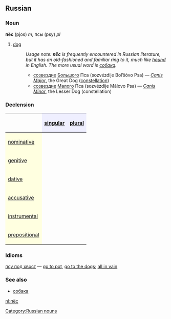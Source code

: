 ==Russian==
===Noun===
'''пёс''' (pjos) ''m'', псы (psy) ''pl''

# [[dog]]
#:''Usage note: '''пёс''' is frequently encountered in Russian literature, but it has an old-fashioned and familiar ring to it, much like [[hound]] in English. The more usual word is [[собака]].''
#:*[[созвездие]] [[большой|Большого]] Пса (sozvézdije Bol’šóvo Psa) — ''[[Canis Major]]'', the Great Dog ([[constellation]])
#:*[[созвездие]] [[малый|Малого]] Пса (sozvézdije Málovo Psa) — ''[[Canis Minor]]'', the Lesser Dog (constellation)

===Declension===
{| border="1" cellpadding="4" cellspacing="0"
!
! style="background-color: #EFEFFF" align="center"|[[singular]]
! style="background-color: #EFEFFF" align="center"|[[plural]]
|-
! style="background-color: #FFFFE0" align="left"|[[nominative case|nominative]]
| align="center"|{{Unicode|пёс}}
| align="center"|{{Unicode|псы}}
|-
! style="background-color: #FFFFE0" align="left"|[[genitive case|genitive]]
| align="center"|{{Unicode|пса}}
| align="center"|{{Unicode|псов}}
|-
! style="background-color: #FFFFE0" align="left"|[[dative case|dative]]
| align="center"|{{Unicode|псу}}
| align="center"|{{Unicode|псам}}
|-
! style="background-color: #FFFFE0" align="left"|[[accusative case|accusative]]
| align="center"|{{Unicode|пса}}
| align="center"|{{Unicode|псов}}
|-
! style="background-color: #FFFFE0" align="left"|[[instrumental case|instrumental]]
| align="center"|{{Unicode|псом}}
| align="center"|{{Unicode|пса́ми}}
|-
! style="background-color: #FFFFE0" align="left"|[[prepositional case|prepositional]]
| align="center"|{{Unicode|о псе}}
| align="center"|{{Unicode|о псах}}
|}

===Idioms===
[[псу под хвост]] &mdash; [[go to pot]], [[go to the dogs]]; [[all in vain]]

===See also===
*[[собака]]

[[Category:Russian nouns]]

[[nl:пёс]]